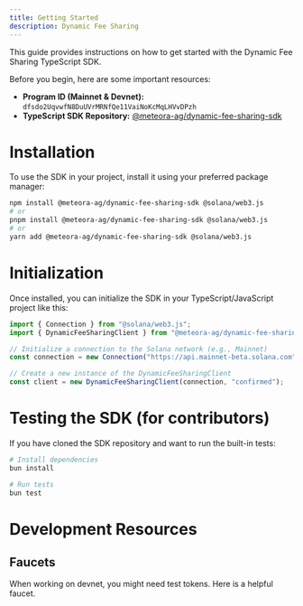 ```yaml
---
title: Getting Started
description: Dynamic Fee Sharing
---
```


This guide provides instructions on how to get started with the Dynamic Fee Sharing TypeScript SDK.

Before you begin, here are some important resources:

-   **Program ID (Mainnet & Devnet):** `dfsdo2UqvwfN8DuUVrMRNfQe11VaiNoKcMqLHVvDPzh`
-   **TypeScript SDK Repository:** [@meteora-ag/dynamic-fee-sharing-sdk](https://github.com/MeteoraAg/dynamic-fee-sharing-sdk)

# Installation

To use the SDK in your project, install it using your preferred package manager:

```bash
npm install @meteora-ag/dynamic-fee-sharing-sdk @solana/web3.js
# or
pnpm install @meteora-ag/dynamic-fee-sharing-sdk @solana/web3.js
# or
yarn add @meteora-ag/dynamic-fee-sharing-sdk @solana/web3.js
```

# Initialization

Once installed, you can initialize the SDK in your TypeScript/JavaScript project like this:

```typescript
import { Connection } from "@solana/web3.js";
import { DynamicFeeSharingClient } from "@meteora-ag/dynamic-fee-sharing-sdk";

// Initialize a connection to the Solana network (e.g., Mainnet)
const connection = new Connection("https://api.mainnet-beta.solana.com");

// Create a new instance of the DynamicFeeSharingClient
const client = new DynamicFeeSharingClient(connection, "confirmed");
```

# Testing the SDK (for contributors)

If you have cloned the SDK repository and want to run the built-in tests:

```bash
# Install dependencies
bun install

# Run tests
bun test
```


# Development Resources

## Faucets

<CardGroup cols={1}>
  <Card title="Devnet Faucet" icon="faucet" href="https://faucet.raccoons.dev/">
    <p>When working on devnet, you might need test tokens. Here is a helpful faucet.</p>
  </Card>
</CardGroup>